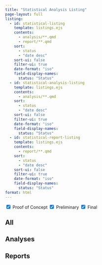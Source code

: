 ```yaml
---
title: "Statistical Analysis Listing"
page-layout: full
listing:
  - id: statistical-listing
    template: listings.ejs
    contents:
      - analysis/**.qmd
      - report/**.qmd
    sort:
      - status
      - "date desc"
    sort-ui: false
    filter-ui: true
    date-format: "iso"
    field-display-names: 
      status: "Status"
  - id: statistical-analysis-listing
    template: listings.ejs
    contents:
      - analysis/**.qmd
    sort:
      - status
      - "date desc"
    sort-ui: false
    filter-ui: true
    date-format: "iso"
    field-display-names: 
      status: "Status"
  - id: statistical-report-listing
    template: listings.ejs
    contents:
      - report/**.qmd
    sort:
      - status
      - "date desc"
    sort-ui: false
    filter-ui: true
    date-format: "iso"
    field-display-names: 
      status: "Status"
format: html
---
```


```{=html}
<div class="btn-group" style="margin-bottom: 1em;" role="group" aria-label="Basic radio toggle button group">
  <input type="checkbox" class="btn-check" name="btnanalysis" id="analysis-poc" autocomplete="off" checked>
  <label class="btn btn-outline-danger" for="analysis-poc">Proof of Concept</label>

  <input type="checkbox" class="btn-check" name="btnanalysis" id="analysis-preliminary" autocomplete="off" checked>
  <label class="btn btn-outline-warning" for="analysis-preliminary">Preliminary</label>

  <input type="checkbox" class="btn-check" name="btnanalysis" id="analysis-final" autocomplete="off" checked>
  <label class="btn btn-outline-success" for="analysis-final">Final</label>
</div>
<script>
  document.addEventListener('DOMContentLoaded', function() {
    function updateVisibility() {
      const pocDivs = document.querySelectorAll('div[data-analysis-status="Proof of Concept"]');
      const preliminaryDivs = document.querySelectorAll('div[data-analysis-status="Preliminary"]');
      const finalDivs = document.querySelectorAll('div[data-analysis-status="Final"]');

      pocDivs.forEach(div => div.style.display = 'none');
      preliminaryDivs.forEach(div => div.style.display = 'none');
      finalDivs.forEach(div => div.style.display = 'none');

      if (document.getElementById('analysis-poc').checked) {
        pocDivs.forEach(div => div.style.display = 'block');
      }
      if (document.getElementById('analysis-preliminary').checked) {
        preliminaryDivs.forEach(div => div.style.display = 'block');
      }
      if (document.getElementById('analysis-final').checked) {
        finalDivs.forEach(div => div.style.display = 'block');
      }
    }

    document.getElementById('analysis-poc').addEventListener('change', updateVisibility);
    document.getElementById('analysis-preliminary').addEventListener('change', updateVisibility);
    document.getElementById('analysis-final').addEventListener('change', updateVisibility);

    updateVisibility();
  });
</script>
```

::: {.panel-tabset}

## All

::: {#statistical-listing}
:::

## Analyses

::: {#statistical-analysis-listing}
:::

## Reports

::: {#statistical-report-listing}
:::

:::
